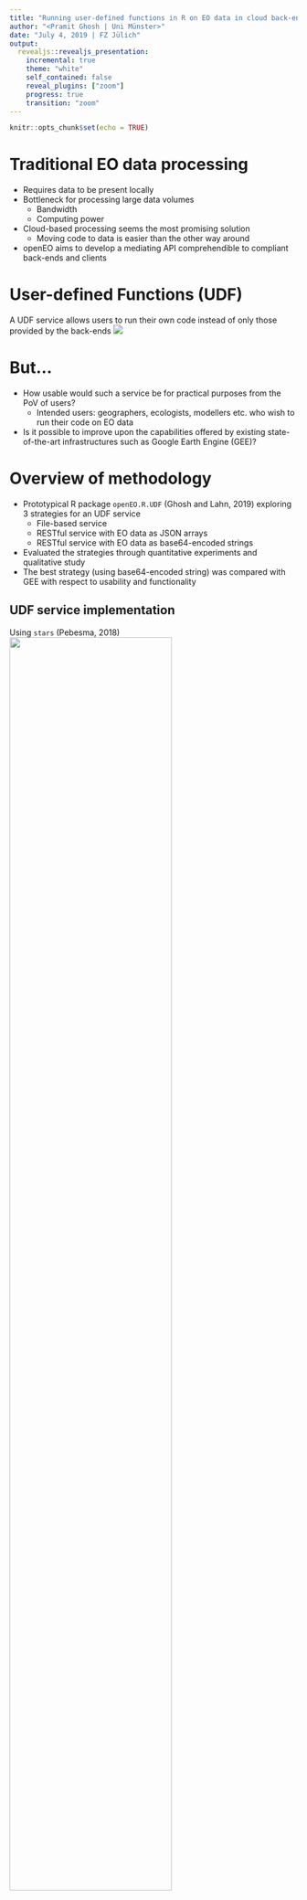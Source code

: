 ```yaml
---
title: "Running user-defined functions in R on EO data in cloud back-ends"
author: "<Pramit Ghosh | Uni Münster>"
date: "July 4, 2019 | FZ Jülich"
output:
  revealjs::revealjs_presentation:
    incremental: true
    theme: "white"
    self_contained: false
    reveal_plugins: ["zoom"]
    progress: true
    transition: "zoom"
---
```


```r
knitr::opts_chunk$set(echo = TRUE)
```

# Traditional EO data processing

- Requires data to be present locally
- Bottleneck for processing large data volumes
  - Bandwidth
  - Computing power
- Cloud-based processing seems the most promising solution
  - Moving code to data is easier than the other way around
- openEO aims to develop a mediating API comprehendible to compliant back-ends and clients

# User-defined Functions (UDF)

A UDF service allows users to run their own code instead of only those provided by the back-ends
<img class = "plain" src = "openeo_github.png">

# But...

- How usable would such a service be for practical purposes from the PoV of users?
  - Intended users: geographers, ecologists, modellers etc. who wish to run their code on EO data
- Is it possible to improve upon the capabilities offered by existing state-of-the-art infrastructures such as Google Earth Engine (GEE)?

# Overview of methodology

- Prototypical R package `openEO.R.UDF`  (Ghosh and Lahn, 2019) exploring 3 strategies for an UDF service
  - File-based service
  - RESTful service with EO data as JSON arrays
  - RESTful service with EO data as base64-encoded strings
- Evaluated the strategies through quantitative experiments and qualitative study
- The best strategy (using base64-encoded string) was compared with GEE with respect to usability and functionality

## UDF service implementation
Using `stars` (Pebesma, 2018)
<img class = "plain" src = "strategy_3.png" width = "75%">

# Results

- Implementation using base64-encoded strings offers faster results than other strategies for a variety of operations
<img class = "plain" src = "s3.png">
<small>Experiments performed on 300px*300px subsets of Sentinel-2 time-series with 3 time-steps</small>

# Advantages over GEE: Usability

- R coding style need not be adapted for execution in the cloud
  - Users do not need to change the code written for their local machine drastically
  - No distinction between client- and server-side objects (Gorelick et al., 2017)
- Open source HTTP-based interface with language-agnostic open-source technologies
  - No language-specific clients to interact with the back-end (e.g. JS, Python in GEE)
  - Smooth learning curve for users

# Advantages over GEE: Functionality

- Download, install and use external libraries (R packages) at run-time from CRAN, Github etc.
  - Users not limited to pre-defined functionality
- Support for external data in a variety of formats
  - Possible for users to send supplementary data to the web-service
- External processing support
  - Users can query external processing services (e.g. WPS) over the internet as a part of their UDFs

# Limitations and Future directions

- Functionalities are at the expense of crucial limitations
  - Scalability
  - Security
  - Fault tolerance
- Possible to overcome these without compromising the advantages
- Future directions
  - Parallelization of execution by suitably chunking EO data
  - UDF archive for modular code compatible with multiple back-ends

# Conclusion

- A language-agnostic web-based UDF service could be implemented using open-source and generic technologies in a way that is practically usable by users
  - particularly in the context of the openEO project
- There is room to improve upon existing state-of-the-art infrastructures, such as GEE, and offer additional functionalities
  - requires more research to overcome limitations

# Acknowledgements
<img class = "plain" src = "openeo_logo.png">
<img class = "plain" src = "openEO_consortium.JPG">

# References

- <small>**Pramit Ghosh** and Florian Lahn. openEO.R.UDF: User-defined functions (UDF) in R on Earth observation data in cloud back-ends, 2019. URL https://github.com/Open-EO/openeo-r-udf. R package version 0.1. Homepage https://open-eo.github.io/openeo-r-udf/</small>
- <small>Noel Gorelick, Matt Hancher, Mike Dixon, Simon Ilyushchenko, David Thau, and Rebecca Moore. Google Earth Engine: Planetary-scale geospatial analysis for everyone. Remote Sensing of Environment, 202:18–27, 2017. doi: [10.1016/j.rse.2017.06.031](https://doi.org/10.1016/j.rse.2017.06.031).</small>
- <small>Edzer Pebesma. stars: Scalable, Spatiotemporal Tidy Arrays, 2018b. URL https://CRAN.R-project.org/package=stars. R package version 0.2-0.</small>

- Thank you!
  - Questions?
- Contact
  - pramitghosh@uni-muenster.de
  - https://ghosh.staff.ifgi.de/
